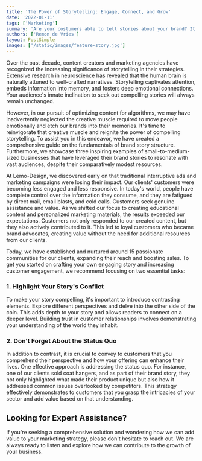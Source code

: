 ```yaml
---
title: 'The Power of Storytelling: Engage, Connect, and Grow'
date: '2022-01-11'
tags: ['Marketing']
summary: 'Are your costumers able to tell stories about your brand? It might sound like a small thing, but its at the core of every brand / business that is loved by their costumers. Without stories it will be impossible to have comitted costumers.'
authors: ['Remon de Vries']
layout: PostSimple
images: ['/static/images/feature-story.jpg']
---
```


Over the past decade, content creators and marketing agencies have recognized the increasing significance of storytelling in their strategies. Extensive research in neuroscience has revealed that the human brain is naturally attuned to well-crafted narratives. Storytelling captivates attention, embeds information into memory, and fosters deep emotional connections. Your audience's innate inclination to seek out compelling stories will always remain unchanged.

However, in our pursuit of optimizing content for algorithms, we may have inadvertently neglected the creative muscle required to move people emotionally and etch our brands into their memories. It's time to reinvigorate that creative muscle and reignite the power of compelling storytelling. To assist you in this endeavor, we have created a comprehensive guide on the fundamentals of brand story structure. Furthermore, we showcase three inspiring examples of small-to-medium-sized businesses that have leveraged their brand stories to resonate with vast audiences, despite their comparatively modest resources.

At Lemo-Design, we discovered early on that traditional interruptive ads and marketing campaigns were losing their impact. Our clients' customers were becoming less engaged and less responsive. In today's world, people have complete control over the information they consume, and they are fatigued by direct mail, email blasts, and cold calls. Customers seek genuine assistance and value. As we shifted our focus to creating educational content and personalized marketing materials, the results exceeded our expectations. Customers not only responded to our created content, but they also actively contributed to it. This led to loyal customers who became brand advocates, creating value without the need for additional resources from our clients.

Today, we have established and nurtured around 15 passionate communities for our clients, expanding their reach and boosting sales. To get you started on crafting your own engaging story and increasing customer engagement, we recommend focusing on two essential tasks:

### 1. Highlight Your Story's Conflict

To make your story compelling, it's important to introduce contrasting elements. Explore different perspectives and delve into the other side of the coin. This adds depth to your story and allows readers to connect on a deeper level. Building trust in customer relationships involves demonstrating your understanding of the world they inhabit.

### 2. Don't Forget About the Status Quo

In addition to contrast, it is crucial to convey to customers that you comprehend their perspective and how your offering can enhance their lives. One effective approach is addressing the status quo. For instance, one of our clients sold coat hangers, and as part of their brand story, they not only highlighted what made their product unique but also how it addressed common issues overlooked by competitors. This strategy effectively demonstrates to customers that you grasp the intricacies of your sector and add value based on that understanding.

## Looking for Expert Assistance?

If you're seeking a comprehensive solution and wondering how we can add value to your marketing strategy, please don't hesitate to reach out. We are always ready to listen and explore how we can contribute to the growth of your business.
